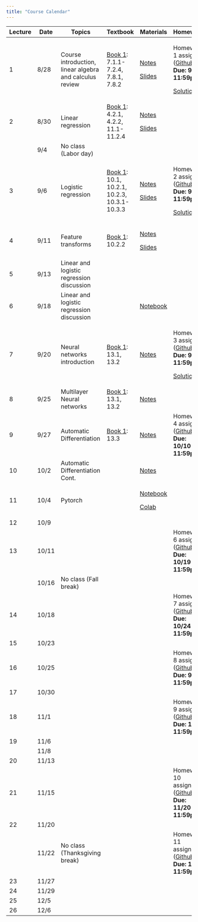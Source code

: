 ```yaml
---
title: "Course Calendar"
---
```


+---------+---------+---------------------------------------------------------+---------------------------------------------------------------------------------------------+---------------------------------------------------------------------------------------------------+------------------------------------------------------------------------------------------------------------------------------+
| Lecture | Date    | Topics                                                  | Textbook                                                                                    | Materials                                                                                         | Homework                                                                                                                     |
+=========+=========+=========================================================+=============================================================================================+===================================================================================================+==============================================================================================================================+
| 1       | 8/28    | Course introduction, linear algebra and calculus review | [Book 1](https://probml.github.io/pml-book/book1.html): 7.1.1-7.2.4, 7.8.1, 7.8.2           | [Notes](../lecture1-background/notes.qmd)                                                         | Homework 1 assigned ([Github](https://github.com/orgs/CS152-Neural-Networks-Fall-2023/repositories)) **Due: 9/5 11:59pm**    |
|         |         |                                                         |                                                                                             |                                                                                                   |                                                                                                                              |
|         |         |                                                         |                                                                                             | [Slides](../lecture1-background/slides.qmd)                                                       | [Solutions](../assignments/homework1-background/solutions.html)                                                              |
+---------+---------+---------------------------------------------------------+---------------------------------------------------------------------------------------------+---------------------------------------------------------------------------------------------------+------------------------------------------------------------------------------------------------------------------------------+
| 2       | 8/30    | Linear regression                                       | [Book 1](https://probml.github.io/pml-book/book1.html): 4.2.1, 4.2.2, 11.1-11.2.4           | [Notes](../lecture2-linear-regression/notes.qmd)                                                  |                                                                                                                              |
|         |         |                                                         |                                                                                             |                                                                                                   |                                                                                                                              |
|         |         |                                                         |                                                                                             | [Slides](../lecture2-linear-regression/slides.qmd)                                                |                                                                                                                              |
+---------+---------+---------------------------------------------------------+---------------------------------------------------------------------------------------------+---------------------------------------------------------------------------------------------------+------------------------------------------------------------------------------------------------------------------------------+
|         | 9/4     | No class (Labor day)                                    |                                                                                             |                                                                                                   |                                                                                                                              |
+---------+---------+---------------------------------------------------------+---------------------------------------------------------------------------------------------+---------------------------------------------------------------------------------------------------+------------------------------------------------------------------------------------------------------------------------------+
| 3       | 9/6     | Logistic regression                                     | [Book 1](https://probml.github.io/pml-book/book1.html): 10.1, 10.2.1, 10.2.3, 10.3.1-10.3.3 | [Notes](../lecture3-logistic-regression/notes.qmd)                                                | Homework 2 assigned ([Github](https://github.com/orgs/CS152-Neural-Networks-Fall-2023/repositories)) **Due: 9/12 11:59pm**   |
|         |         |                                                         |                                                                                             |                                                                                                   |                                                                                                                              |
|         |         |                                                         |                                                                                             | [Slides](../lecture3-logistic-regression/slides.qmd)                                              | [Solutions](../assignments/homework2-linear-regression/solutions.html)                                                       |
+---------+---------+---------------------------------------------------------+---------------------------------------------------------------------------------------------+---------------------------------------------------------------------------------------------------+------------------------------------------------------------------------------------------------------------------------------+
| 4       | 9/11    | Feature transforms                                      | [Book 1](https://probml.github.io/pml-book/book1.html): 10.2.2                              | [Notes](../lecture4-feature-transforms/notes.qmd)                                                 |                                                                                                                              |
|         |         |                                                         |                                                                                             |                                                                                                   |                                                                                                                              |
|         |         |                                                         |                                                                                             | [Slides](../lecture4-feature-transforms/slides.html)                                              |                                                                                                                              |
+---------+---------+---------------------------------------------------------+---------------------------------------------------------------------------------------------+---------------------------------------------------------------------------------------------------+------------------------------------------------------------------------------------------------------------------------------+
| 5       | 9/13    | Linear and logistic regression discussion               |                                                                                             |                                                                                                   |                                                                                                                              |
+---------+---------+---------------------------------------------------------+---------------------------------------------------------------------------------------------+---------------------------------------------------------------------------------------------------+------------------------------------------------------------------------------------------------------------------------------+
| 6       | 9/18    | Linear and logistic regression discussion               |                                                                                             | [Notebook](https://colab.research.google.com/drive/1MlFAWYkgI58xjxTYWKJoSdU64xRObyaq?usp=sharing) |                                                                                                                              |
+---------+---------+---------------------------------------------------------+---------------------------------------------------------------------------------------------+---------------------------------------------------------------------------------------------------+------------------------------------------------------------------------------------------------------------------------------+
| 7       | 9/20    | Neural networks introduction                            | [Book 1](https://probml.github.io/pml-book/book1.html): 13.1, 13.2                          | [Notes](../lecture5-neural-networks-intro/notes.qmd)                                              | Homework 3 assigned ([Github](https://github.com/orgs/CS152-Neural-Networks-Fall-2023/repositories)) **Due: 9/26 11:59pm**   |
|         |         |                                                         |                                                                                             |                                                                                                   |                                                                                                                              |
|         |         |                                                         |                                                                                             |                                                                                                   | [Solutions](../assignments/homework3-logistic-regression/solutions.html)                                                     |
+---------+---------+---------------------------------------------------------+---------------------------------------------------------------------------------------------+---------------------------------------------------------------------------------------------------+------------------------------------------------------------------------------------------------------------------------------+
| 8       | 9/25    | Multilayer Neural networks                              | [Book 1](https://probml.github.io/pml-book/book1.html): 13.1, 13.2                          | [Notes](../lecture6-backpropagation/notes.qmd)                                                    |                                                                                                                              |
+---------+---------+---------------------------------------------------------+---------------------------------------------------------------------------------------------+---------------------------------------------------------------------------------------------------+------------------------------------------------------------------------------------------------------------------------------+
| 9       | 9/27    | Automatic Differentiation                               | [Book 1](https://probml.github.io/pml-book/book1.html): 13.3                                | [Notes](../lecture6-backpropagation/notes.qmd)                                                    | Homework 4 assigned ([Github](https://github.com/orgs/CS152-Neural-Networks-Fall-2023/repositories)) **Due: 10/10 11:59pm**  |
+---------+---------+---------------------------------------------------------+---------------------------------------------------------------------------------------------+---------------------------------------------------------------------------------------------------+------------------------------------------------------------------------------------------------------------------------------+
| 10      | 10/2    | Automatic Differentiation Cont.                         |                                                                                             | [Notes](../lecture6-backpropagation/notes.qmd)                                                    |                                                                                                                              |
+---------+---------+---------------------------------------------------------+---------------------------------------------------------------------------------------------+---------------------------------------------------------------------------------------------------+------------------------------------------------------------------------------------------------------------------------------+
| 11      | 10/4    | Pytorch                                                 |                                                                                             | [Notebook](../lecture7-pytorch/notebook.html)                                                     |                                                                                                                              |
|         |         |                                                         |                                                                                             |                                                                                                   |                                                                                                                              |
|         |         |                                                         |                                                                                             | [Colab](https://colab.research.google.com/drive/1UQQ8WF5UidDh7d43Jkru-AcAXmfwSjm8?usp=sharing)    |                                                                                                                              |
+---------+---------+---------------------------------------------------------+---------------------------------------------------------------------------------------------+---------------------------------------------------------------------------------------------------+------------------------------------------------------------------------------------------------------------------------------+
| 12      | 10/9    |                                                         |                                                                                             |                                                                                                   |                                                                                                                              |
+---------+---------+---------------------------------------------------------+---------------------------------------------------------------------------------------------+---------------------------------------------------------------------------------------------------+------------------------------------------------------------------------------------------------------------------------------+
| 13      | 10/11   |                                                         |                                                                                             |                                                                                                   | Homework 6 assigned ([Github](https://github.com/orgs/CS152-Neural-Networks-Fall-2023/repositories)) **Due: 10/19 11:59pm**  |
+---------+---------+---------------------------------------------------------+---------------------------------------------------------------------------------------------+---------------------------------------------------------------------------------------------------+------------------------------------------------------------------------------------------------------------------------------+
|         | 10/16   | No class (Fall break)                                   |                                                                                             |                                                                                                   |                                                                                                                              |
+---------+---------+---------------------------------------------------------+---------------------------------------------------------------------------------------------+---------------------------------------------------------------------------------------------------+------------------------------------------------------------------------------------------------------------------------------+
| 14      | 10/18   |                                                         |                                                                                             |                                                                                                   | Homework 7 assigned ([Github](https://github.com/orgs/CS152-Neural-Networks-Fall-2023/repositories)) **Due: 10/24 11:59pm**  |
+---------+---------+---------------------------------------------------------+---------------------------------------------------------------------------------------------+---------------------------------------------------------------------------------------------------+------------------------------------------------------------------------------------------------------------------------------+
| 15      | 10/23   |                                                         |                                                                                             |                                                                                                   |                                                                                                                              |
+---------+---------+---------------------------------------------------------+---------------------------------------------------------------------------------------------+---------------------------------------------------------------------------------------------------+------------------------------------------------------------------------------------------------------------------------------+
| 16      | 10/25   |                                                         |                                                                                             |                                                                                                   | Homework 8 assigned ([Github](https://github.com/orgs/CS152-Neural-Networks-Fall-2023/repositories)) **Due: 9/5 11:59pm**    |
+---------+---------+---------------------------------------------------------+---------------------------------------------------------------------------------------------+---------------------------------------------------------------------------------------------------+------------------------------------------------------------------------------------------------------------------------------+
| 17      | 10/30   |                                                         |                                                                                             |                                                                                                   |                                                                                                                              |
+---------+---------+---------------------------------------------------------+---------------------------------------------------------------------------------------------+---------------------------------------------------------------------------------------------------+------------------------------------------------------------------------------------------------------------------------------+
| 18      | 11/1    |                                                         |                                                                                             |                                                                                                   | Homework 9 assigned ([Github](https://github.com/orgs/CS152-Neural-Networks-Fall-2023/repositories)) **Due: 11/7 11:59pm**   |
+---------+---------+---------------------------------------------------------+---------------------------------------------------------------------------------------------+---------------------------------------------------------------------------------------------------+------------------------------------------------------------------------------------------------------------------------------+
| 19      | 11/6    |                                                         |                                                                                             |                                                                                                   |                                                                                                                              |
+---------+---------+---------------------------------------------------------+---------------------------------------------------------------------------------------------+---------------------------------------------------------------------------------------------------+------------------------------------------------------------------------------------------------------------------------------+
|         | 11/8    |                                                         |                                                                                             |                                                                                                   |                                                                                                                              |
+---------+---------+---------------------------------------------------------+---------------------------------------------------------------------------------------------+---------------------------------------------------------------------------------------------------+------------------------------------------------------------------------------------------------------------------------------+
| 20      | 11/13   |                                                         |                                                                                             |                                                                                                   |                                                                                                                              |
+---------+---------+---------------------------------------------------------+---------------------------------------------------------------------------------------------+---------------------------------------------------------------------------------------------------+------------------------------------------------------------------------------------------------------------------------------+
| 21      | 11/15   |                                                         |                                                                                             |                                                                                                   | Homework 10 assigned ([Github](https://github.com/orgs/CS152-Neural-Networks-Fall-2023/repositories)) **Due: 11/20 11:59pm** |
+---------+---------+---------------------------------------------------------+---------------------------------------------------------------------------------------------+---------------------------------------------------------------------------------------------------+------------------------------------------------------------------------------------------------------------------------------+
| 22      | 11/20   |                                                         |                                                                                             |                                                                                                   |                                                                                                                              |
+---------+---------+---------------------------------------------------------+---------------------------------------------------------------------------------------------+---------------------------------------------------------------------------------------------------+------------------------------------------------------------------------------------------------------------------------------+
|         | 11/22   | No class (Thanksgiving break)                           |                                                                                             |                                                                                                   | Homework 11 assigned ([Github](https://github.com/orgs/CS152-Neural-Networks-Fall-2023/repositories)) **Due: 12/5 11:59pm**  |
+---------+---------+---------------------------------------------------------+---------------------------------------------------------------------------------------------+---------------------------------------------------------------------------------------------------+------------------------------------------------------------------------------------------------------------------------------+
| 23      | 11/27   |                                                         |                                                                                             |                                                                                                   |                                                                                                                              |
+---------+---------+---------------------------------------------------------+---------------------------------------------------------------------------------------------+---------------------------------------------------------------------------------------------------+------------------------------------------------------------------------------------------------------------------------------+
| 24      | 11/29   |                                                         |                                                                                             |                                                                                                   |                                                                                                                              |
+---------+---------+---------------------------------------------------------+---------------------------------------------------------------------------------------------+---------------------------------------------------------------------------------------------------+------------------------------------------------------------------------------------------------------------------------------+
| 25      | 12/5    |                                                         |                                                                                             |                                                                                                   |                                                                                                                              |
+---------+---------+---------------------------------------------------------+---------------------------------------------------------------------------------------------+---------------------------------------------------------------------------------------------------+------------------------------------------------------------------------------------------------------------------------------+
| 26      | 12/6    |                                                         |                                                                                             |                                                                                                   |                                                                                                                              |
+---------+---------+---------------------------------------------------------+---------------------------------------------------------------------------------------------+---------------------------------------------------------------------------------------------------+------------------------------------------------------------------------------------------------------------------------------+